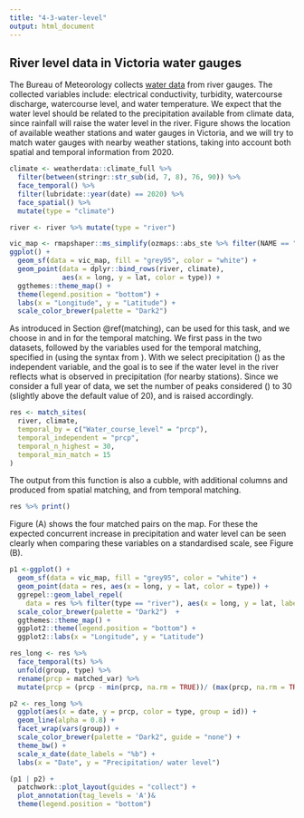 ```yaml
---
title: "4-3-water-level"
output: html_document
---
```


## River level data in Victoria water gauges


The Bureau of Meteorology collects [water data](http://www.bom.gov.au/metadata/catalogue/19115/ANZCW0503900528?template=full) from river gauges. The collected variables include: electrical conductivity, turbidity, watercourse discharge, watercourse level, and water temperature. We expect that the water level should be related to the precipitation available from climate data, since rainfall will raise the water level in the river. Figure \ref{fig:matching-map} shows the location of available weather stations and water gauges in Victoria, and we will try to match water gauges with nearby weather stations, taking into account both spatial and temporal information from 2020.

```r
climate <- weatherdata::climate_full %>%
  filter(between(stringr::str_sub(id, 7, 8), 76, 90)) %>%
  face_temporal() %>%
  filter(lubridate::year(date) == 2020) %>%
  face_spatial() %>%
  mutate(type = "climate")

river <- river %>% mutate(type = "river")
```

```r
vic_map <- rmapshaper::ms_simplify(ozmaps::abs_ste %>% filter(NAME == "Victoria"))  
ggplot() + 
  geom_sf(data = vic_map, fill = "grey95", color = "white") + 
  geom_point(data = dplyr::bind_rows(river, climate), 
             aes(x = long, y = lat, color = type)) + 
  ggthemes::theme_map() +
  theme(legend.position = "bottom") +
  labs(x = "Longitude", y = "Latitude") + 
  scale_color_brewer(palette = "Dark2") 
```

As introduced in Section \@ref(matching), \code{match_sites()} can be used for this task, and we choose \code{Water_course_level} in \code{river} and \code{prcp} in \code{climate} for the temporal matching. We first pass in the two datasets, followed by the variables used for the temporal matching, specified in \code{temporal_by} (using the \code{by} syntax from \code{dplyr::join}). With \code{temporal_independent} we select precipitation (\code{prcp}) as the independent variable, and the goal is to see if the water level in the river reflects what is observed in precipitation (for nearby stations). Since we consider a full year of data, we set the number of peaks considered (\code{temporal_n_highest}) to 30 (slightly above the default value of 20), and \code{temporal_min_match} is raised accordingly.

```r
res <- match_sites(
  river, climate,
  temporal_by = c("Water_course_level" = "prcp"),
  temporal_independent = "prcp",  
  temporal_n_highest = 30,
  temporal_min_match = 15
)
```

The output from this function is also a cubble, with additional columns \code{dist} and \code{group} produced from spatial matching, and \code{n_match} from temporal matching.

```r
res %>% print()
```

Figure \ref{fig:matching} (A) shows the four matched pairs on the map. For these the expected concurrent increase in precipitation and water level can be seen clearly when comparing these variables on a standardised scale, see Figure \ref{fig:matching} (B).

```r
p1 <-ggplot() + 
  geom_sf(data = vic_map, fill = "grey95", color = "white") + 
  geom_point(data = res, aes(x = long, y = lat, color = type)) +
  ggrepel::geom_label_repel(
    data = res %>% filter(type == "river"), aes(x = long, y = lat, label = group)) +
  scale_color_brewer(palette = "Dark2")  + 
  ggthemes::theme_map() +
  ggplot2::theme(legend.position = "bottom") +
  ggplot2::labs(x = "Longitude", y = "Latitude")

res_long <- res %>%
  face_temporal(ts) %>%
  unfold(group, type) %>%
  rename(prcp = matched_var) %>% 
  mutate(prcp = (prcp - min(prcp, na.rm = TRUE))/ (max(prcp, na.rm = TRUE) - min(prcp, na.rm = TRUE))) 

p2 <- res_long %>% 
  ggplot(aes(x = date, y = prcp, color = type, group = id)) +
  geom_line(alpha = 0.8) +
  facet_wrap(vars(group)) +
  scale_color_brewer(palette = "Dark2", guide = "none") +
  theme_bw() +
  scale_x_date(date_labels = "%b") + 
  labs(x = "Date", y = "Precipitation/ water level")

(p1 | p2) + 
  patchwork::plot_layout(guides = "collect") + 
  plot_annotation(tag_levels = 'A')&
  theme(legend.position = "bottom")
```
